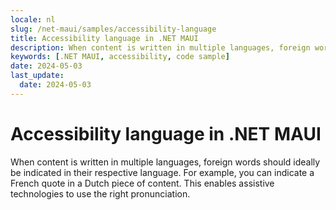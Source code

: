 ```yaml
---
locale: nl
slug: /net-maui/samples/accessibility-language
title: Accessibility language in .NET MAUI
description: When content is written in multiple languages, foreign words should ideally be indicated in their respective language.
keywords: [.NET MAUI, accessibility, code sample]
date: 2024-05-03
last_update:
  date: 2024-05-03
---
```


# Accessibility language in .NET MAUI

When content is written in multiple languages, foreign words should ideally be indicated in their respective language. For example, you can indicate a French quote in a Dutch piece of content. This enables assistive technologies to use the right pronunciation.

<CodeSample id="accessibility-language" platform="net-maui" locale="en"/>
